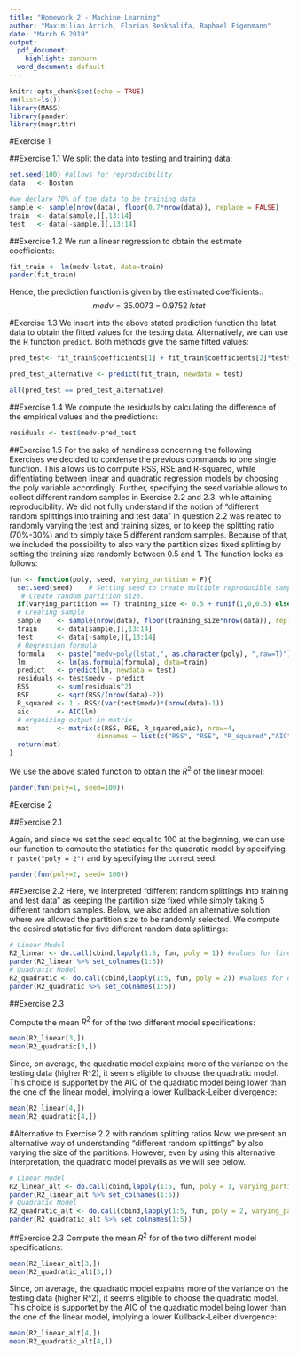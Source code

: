 ```yaml
---
title: "Homework 2 - Machine Learning"
author: "Maximilian Arrich, Florian Benkhalifa, Raphael Eigenmann"
date: "March 6 2019"
output:
  pdf_document:
    highlight: zenburn
  word_document: default
---
```


```r
knitr::opts_chunk$set(echo = TRUE)
rm(list=ls())
library(MASS)
library(pander)
library(magrittr)

```


#Exercise 1

##Exercise 1.1
We split the data into testing and training data:

```r
set.seed(100) #allows for reproducibility
data   <- Boston

#we declare 70% of the data to be training data
sample <- sample(nrow(data), floor(0.7*nrow(data)), replace = FALSE) 
train  <- data[sample,][,13:14]
test   <- data[-sample,][,13:14]
```



##Exercise 1.2
We run a linear regression to obtain the estimate coefficients:

```r
fit_train <- lm(medv~lstat, data=train)
pander(fit_train)
```

Hence, the prediction function is given by the estimated coefficients:: 
$$medv = 35.0073 - 0.9752 \; lstat $$

#Exercise 1.3
We insert into the above stated prediction function the lstat data to obtain the fitted values for the testing data. Alternatively, we can use the R function `predict`. Both methods give the same fitted values:

```r
pred_test<- fit_train$coefficients[1] + fit_train$coefficients[2]*test$lstat

pred_test_alternative <- predict(fit_train, newdata = test)

all(pred_test == pred_test_alternative)
```

##Exercise 1.4 
We compute the residuals by calculating the difference of the empirical values and the predictions:

```r
residuals <- test$medv-pred_test
```

##Exercise 1.5
For the sake of handiness concerning the following Exercises we decided to condense the previous commands to one single function. This allows us to compute RSS, RSE and R-squared, while diffentiating between linear and quadratic regression models by choosing the poly variable accordingly. Further, specifying the seed variable allows to collect different random samples in Exercise 2.2 and 2.3. while attaining reproducibility. We did not fully understand if the notion of "different random splittings into training and test data" in question 2.2 was related to randomly varying the test and training sizes, or to keep the splitting ratio (70%-30%) and to simply take 5 different random samples. Because of that, we included the possibility to also vary the partition sizes fixed splitting by setting the training size randomly between 0.5 and 1. The function looks as follows:

```r
fun <- function(poly, seed, varying_partition = F){
  set.seed(seed)    # Setting seed to create multiple reproducible samples
   # Create random partition size.
  if(varying_partition == T) training_size <- 0.5 + runif(1,0,0.5) else training_size <- 0.7  
  # Creating sample
  sample    <- sample(nrow(data), floor(training_size*nrow(data)), replace = FALSE)    
  train     <- data[sample,][,13:14]
  test      <- data[-sample,][,13:14]
  # Regression formula
  formula   <- paste("medv~poly(lstat,", as.character(poly), ",raw=T)")  
  lm        <- lm(as.formula(formula), data=train)
  predict   <- predict(lm, newdata = test)
  residuals <- test$medv - predict
  RSS       <- sum(residuals^2)
  RSE       <- sqrt(RSS/(nrow(data)-2))
  R_squared <- 1 - RSS/(var(test$medv)*(nrow(data)-1))
  aic       <- AIC(lm)
  # organizing output in matrix
  mat       <- matrix(c(RSS, RSE, R_squared,aic), nrow=4, 
                      dimnames = list(c("RSS", "RSE", "R_squared","AIC")))
  return(mat)
}
```

We use the above stated function to obtain the $R^2$ of the linear model:

```r
pander(fun(poly=1, seed=100))
```

#Exercise 2 

##Exercise 2.1

Again, and since we set the seed equal to 100 at the beginning, we can use our function to compute the statistics for the quadratic model by specifying `r paste("poly = 2")` and by specifying the correct seed:

```r

pander(fun(poly=2, seed= 100))

```

##Exercise 2.2
Here, we interpreted "different random splittings into training and test data" as keeping the partition size fixed while simply taking 5 different random samples. Below, we also added an alternative solution where we allowed the partition size to be randomly selected.
We compute the desired statistic for five different random data splittings:

```r

# Linear Model
R2_linear <- do.call(cbind,lapply(1:5, fun, poly = 1)) #values for linear model
pander(R2_linear %>% set_colnames(1:5))
# Quadratic Model
R2_quadratic <- do.call(cbind,lapply(1:5, fun, poly = 2)) #values for quadratic model
pander(R2_quadratic %>% set_colnames(1:5))
```


##Exercise 2.3

Compute the mean $R^2$ for of the two different model specifications:

```r

mean(R2_linear[3,])
mean(R2_quadratic[3,])

```

Since, on average, the quadratic model explains more of the variance on the testing data (higher R^2), it seems eligible to choose the quadratic model. This choice is supportet by the AIC of the quadratic model being lower than the one of the linear model, implying a lower Kullback-Leiber divergence:

```r

mean(R2_linear[4,])
mean(R2_quadratic[4,])

```



#Alternative to Exercise 2.2 with random splitting ratios
Now, we present an alternative way of understanding "different random splittings" by also varying the size of the partitions. However, even by using this alternative interpretation, the quadratic model prevails as we will see below.


```r

# Linear Model
R2_linear_alt <- do.call(cbind,lapply(1:5, fun, poly = 1, varying_partition = 1))
pander(R2_linear_alt %>% set_colnames(1:5))
# Quadratic Model
R2_quadratic_alt <- do.call(cbind,lapply(1:5, fun, poly = 2, varying_partition = 1))
pander(R2_quadratic_alt %>% set_colnames(1:5))

```

##Exercise 2.3
Compute the mean $R^2$ for of the two different model specifications:

```r

mean(R2_linear_alt[3,])
mean(R2_quadratic_alt[3,])

```

Since, on average, the quadratic model explains more of the variance on the testing data (higher R^2), it seems eligible to choose the quadratic model. This choice is supportet by the AIC of the quadratic model being lower than the one of the linear model, implying a lower Kullback-Leiber divergence:

```r

mean(R2_linear_alt[4,])
mean(R2_quadratic_alt[4,])

```






